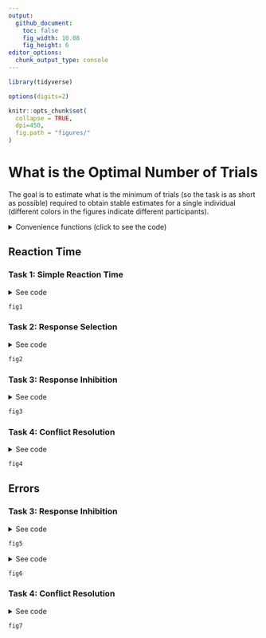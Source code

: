 ```yaml
---
output: 
  github_document:
    toc: false
    fig_width: 10.08
    fig_height: 6
editor_options: 
  chunk_output_type: console
---
```



```r
library(tidyverse)

options(digits=2)

knitr::opts_chunk$set(
  collapse = TRUE,
  dpi=450,
  fig.path = "figures/"
)
```

# What is the Optimal Number of Trials

The goal is to estimate what is the minimum of trials (so the task is as short as possible) required to obtain stable estimates for a single individual (different colors in the figures indicate different participants).


<details><summary>Convenience functions (click to see the code)</summary>
<p>
```r
library(tidyverse)
library(easystats)
library(cowplot)

compute_cumulative <- function(data, fun = mean, col = "RT"){
  cumu <- c()
  for(i in 1:nrow(data)){
    cumu <- c(cumu,
              fun(data[1:i, col], na.rm = TRUE))
  }
  cumu
}

cumulative_data <- function(data){
  data$Cumulative_Mean <- compute_cumulative(data, fun = mean)
  data$Cumulative_SD <- compute_cumulative(data, fun = sd)
  data$Cumulative_CI_high <- data$Cumulative_Mean + data$Cumulative_SD * 1.96
  data$Cumulative_CI_low <- data$Cumulative_Mean - data$Cumulative_SD * 1.96

  data$Change_Mean <- c(NA, tail(data$Cumulative_Mean, -1) - head(data$Cumulative_Mean, -1))
  data$Change_SD <- c(NA, tail(data$Cumulative_SD, -1) - head(data$Cumulative_SD, -1))
  data[c("Participant", "Task", "Trial_Order",
         "Cumulative_Mean", "Cumulative_SD", "Cumulative_CI_high", "Cumulative_CI_low",
         "Change_Mean", "Change_SD")]
}


cumulative_errors <- function(data){
  data$Error <- as.character(data$Response) != as.character(data$Stimulus_Side)
  error_prob <- c()
  for(i in 1:nrow(data)){
    error_prob <- c(error_prob, sum(data$Error[1:i]) / i)
  }
  data$Error_Probability <- error_prob
  data[c("Participant", "Task", "Trial_Order", "Error_Probability")]
}


inhibition_model <- function(data){
  data$Error <- ifelse(as.character(data$Stop_Signal) %in% c("True", "TRUE") & data$Response %in% c("RIGHT", "LEFT"), TRUE, FALSE)
  glm(Error ~ Stop_Signal_RT, data = data, family = "binomial")
}


fix_old_subjects <- function(data){
  if("Stop_Signal" %in% names(data) && data$Participant %in% paste0("S", 5:13)){
    data <- data[!is.na(data$Trial_Order), ]
  }
  if("Stop_Signal" %in% names(data)){
    if(TRUE %in% data$Stop_Signal){ 
    data$Stop_Signal <- ifelse(data$Stop_Signal == TRUE, "True", "False")
    }
  }
  if(any(c("Conflict", "Congruence") %in% names(data))){
    if(!"Conflict" %in% names(data)){  
    data$Conflict <- ifelse(data$Congruence == "CONGRUENT", "False", "True")
    }
  }
  data
}
```
</p>
</details>


## Reaction Time

### Task 1: Simple Reaction Time
<details><summary>See code</summary>
<p>
```r
df <- data.frame()
for(participant in list.files(path = "../data/pilot/")){
  if(!participant %in% c("S7")){
    for(path in list.files(path = paste0("../data/pilot/", participant), pattern = "*_ProcessingSpeed.csv", full.names = TRUE)){
      df <- rbind(df, cumulative_data(read.csv(path)))
    }
  }
}


fig1 <- cowplot::plot_grid(
  df %>%
    ggplot(aes(x = Trial_Order, y = Cumulative_Mean)) +
    geom_vline(xintercept = 50, linetype = "dotted") +
    geom_ribbon(aes(ymin = Cumulative_CI_low, ymax = Cumulative_CI_high, fill = Participant), alpha = 0.1) +
    geom_line(aes(color = Participant), size = 1) +
    theme_modern() +
    scale_color_viridis_d(guide = FALSE) +
    scale_fill_viridis_d(guide = FALSE) +
    coord_cartesian(ylim = c(50, 700)) +
    xlab("Number of trials"),
  cowplot::plot_grid(df %>%
    ggplot(aes(x = Trial_Order, y = Change_Mean)) +
    geom_vline(xintercept = 50, linetype = "dotted") +
    geom_hline(yintercept = 0) +
    geom_line(aes(color = Participant), size = 1) +
    theme_modern() +
    scale_color_viridis_d(guide = FALSE) +
    xlab("Number of trials"),
  df %>%
    ggplot(aes(x = Trial_Order, y = Change_SD)) +
    geom_vline(xintercept = 50, linetype = "dotted") +
    geom_hline(yintercept = 0) +
    geom_line(aes(color = Participant), size = 1) +
    theme_modern() +
    scale_color_viridis_d(guide = FALSE) +
    xlab("Number of trials")),
  nrow = 2
)
```
</p>
</details>

```r
fig1
```



### Task 2: Response Selection
<details><summary>See code</summary>
<p>
```r
df <- data.frame()
for(participant in list.files(path = "../data/pilot/")){
  for(path in list.files(path = paste0("../data/pilot/", participant), pattern = "*_ResponseSelection.csv", full.names = TRUE)){
    df <- rbind(df, cumulative_data(read.csv(path)))
  }
}

fig2 <- cowplot::plot_grid(
  df %>%
    ggplot(aes(x = Trial_Order, y = Cumulative_Mean)) +
    geom_vline(xintercept = 60, linetype = "dotted") +
    geom_ribbon(aes(ymin = Cumulative_CI_low, ymax = Cumulative_CI_high, fill = Participant), alpha = 0.1) +
    geom_line(aes(color = Participant), size = 1) +
    theme_modern() +
    scale_color_viridis_d(guide = FALSE) +
    scale_fill_viridis_d(guide = FALSE) +
    xlab("Number of trials"),
  cowplot::plot_grid(df %>%
    ggplot(aes(x = Trial_Order, y = Change_Mean)) +
    geom_vline(xintercept = 60, linetype = "dotted") +
    geom_hline(yintercept = 0) +
    geom_line(aes(color = Participant), size = 1) +
    theme_modern() +
    scale_color_viridis_d(guide = FALSE) +
    xlab("Number of trials"),
  df %>%
    ggplot(aes(x = Trial_Order, y = Change_SD)) +
    geom_vline(xintercept = 60, linetype = "dotted") +
    geom_hline(yintercept = 0) +
    geom_line(aes(color = Participant), size = 1) +
    theme_modern() +
    scale_color_viridis_d(guide = FALSE) +
    xlab("Number of trials")),
  nrow = 2
)
```
</p>
</details>

```r
fig2
```

### Task 3: Response Inhibition
<details><summary>See code</summary>
<p>
```r
df <- data.frame()
for(participant in list.files(path = "../data/pilot/")){
  for(path in list.files(path = paste0("../data/pilot/", participant), pattern = "*_ResponseInhibition.csv", full.names = TRUE)){
    dat <- fix_old_subjects(read.csv(path))
    df <- rbind(df, cumulative_data(dat[dat$Stop_Signal == "False", ]))
  }
}

fig3 <- cowplot::plot_grid(
  df %>%
    ggplot(aes(x = Trial_Order, y = Cumulative_Mean)) +
    geom_vline(xintercept = 60, linetype = "dotted") +
    geom_ribbon(aes(ymin = Cumulative_CI_low, ymax = Cumulative_CI_high, fill = Participant), alpha = 0.1) +
    geom_line(aes(color = Participant), size = 1) +
    theme_modern() +
    scale_color_viridis_d(guide = FALSE) +
    scale_fill_viridis_d(guide = FALSE) +
    xlab("Number of trials"),
  cowplot::plot_grid(df %>%
    ggplot(aes(x = Trial_Order, y = Change_Mean)) +
    geom_vline(xintercept = 60, linetype = "dotted") +
    geom_hline(yintercept = 0) +
    geom_line(aes(color = Participant), size = 1) +
    theme_modern() +
    scale_color_viridis_d(guide = FALSE) +
    xlab("Number of trials"),
  df %>%
    ggplot(aes(x = Trial_Order, y = Change_SD)) +
    geom_vline(xintercept = 60, linetype = "dotted") +
    geom_hline(yintercept = 0) +
    geom_line(aes(color = Participant), size = 1) +
    theme_modern() +
    scale_color_viridis_d(guide = FALSE) +
    xlab("Number of trials")),
  nrow = 2
)
```
</p>
</details>

```r
fig3
```



### Task 4: Conflict Resolution
<details><summary>See code</summary>
<p>
```r
df <- data.frame()
for(participant in list.files(path = "../data/pilot/")){
  for(path in list.files(path = paste0("../data/pilot/", participant), pattern = "*_ConflictResolution.csv", full.names = TRUE)){
    if(!participant %in% c("S11")){
      dat <- fix_old_subjects(read.csv(path))
      cong <- cumulative_data(dat[dat$Conflict == "False", ])
      cong$Conflict <- "False"
      incong <- cumulative_data(dat[dat$Conflict == "True", ])
      incong$Conflict <- "True"
      df <- rbind(df, rbind(cong, incong))
    }
  }
}

fig4 <- cowplot::plot_grid(
  df %>%
    ggplot(aes(x = Trial_Order, y = Cumulative_Mean)) +
    geom_vline(xintercept = 120, linetype = "dotted") +
    geom_ribbon(aes(ymin = Cumulative_CI_low, ymax = Cumulative_CI_high, fill = Participant), alpha = 0.1) +
    geom_line(aes(color = Participant), size = 1) +
    theme_modern() +
    scale_color_viridis_d(guide = FALSE) +
    scale_fill_viridis_d(guide = FALSE) +
    facet_grid(~Conflict, labeller = "label_both") +
    coord_cartesian(ylim = c(100, 1000)) +
    xlab("Number of trials"),
  cowplot::plot_grid(df %>%
    ggplot(aes(x = Trial_Order, y = Change_Mean)) +
    geom_vline(xintercept = 120, linetype = "dotted") +
    geom_hline(yintercept = 0) +
    geom_line(aes(color = Participant), size = 1) +
    theme_modern() +
    scale_color_viridis_d(guide = FALSE) +
    facet_grid(~Conflict, labeller = "label_both") +
    coord_cartesian(ylim = c(-200, 100)) +
    xlab("Number of trials"),
  df %>%
    ggplot(aes(x = Trial_Order, y = Change_SD)) +
    geom_vline(xintercept = 120, linetype = "dotted") +
    geom_hline(yintercept = 0) +
    geom_line(aes(color = Participant), size = 1) +
    theme_modern() +
    scale_color_viridis_d(guide = FALSE) +
    facet_grid(~Conflict, labeller = "label_both") +
    coord_cartesian(ylim = c(-100, 100)) +
    xlab("Number of trials")),
  nrow = 2
)
```
</p>
</details>

```r
fig4
```



## Errors


<!-- ### Task 2: Response Selection -->
<!-- <details><summary>See code</summary> -->
<!-- <p> -->
<!-- ```{r, echo = TRUE, warning=FALSE, message=FALSE} -->
<!-- df <- data.frame() -->
<!-- for(path in list.files(path = "data/", pattern = "*_ResponseSelection.csv", full.names = TRUE)){ -->
<!--   df <- rbind(df, cumulative_errors(read.csv(path))) -->
<!-- } -->

<!-- fig4 <- df %>% -->
<!--     ggplot(aes(x = Trial_Order, y = Error_Probability)) + -->
<!--     geom_vline(xintercept = 60, linetype = "dotted") + -->
<!--     geom_line(aes(color = Participant), size = 1) + -->
<!--     theme_modern() + -->
<!--     scale_color_viridis_d(guide = FALSE) + -->
<!--     scale_fill_viridis_d(guide = FALSE) -->
<!-- ``` -->
<!-- </p> -->
<!-- </details> -->
<!-- ```{r, echo = FALSE, warning=FALSE, message=FALSE} -->
<!-- fig4 -->
<!-- ``` -->



### Task 3: Response Inhibition
<details><summary>See code</summary>
<p>
```r
df <- data.frame()
for(participant in list.files(path = "../data/pilot/")){
  for(path in list.files(path = paste0("../data/pilot/", participant), pattern = "*_ResponseInhibition.csv", full.names = TRUE)){
    data <- fix_old_subjects(read.csv(path))
    predicted <- estimate::estimate_link(inhibition_model(data))
    predicted$Participant <- unique(data$Participant)
    df <- rbind(df, predicted)
  }
}


fig5 <- df %>%
  ggplot(aes(x = Stop_Signal_RT, y = Predicted)) +
  geom_ribbon(aes(ymin = CI_low, ymax = CI_high, fill = Participant), alpha = 0.1) +
  geom_line(aes(color = Participant), size = 1) +
  theme_modern() +
  scale_color_viridis_d(guide = FALSE) +
  scale_fill_viridis_d(guide = FALSE)  +
  xlab("Stop Signal RT (SSRT)") +
  ylab("Probability of Inhibition Failure")
```
</p>
</details>
```r
fig5
```

<details><summary>See code</summary>
<p>
```r
df <- data.frame()
for(participant in list.files(path = "../data/pilot/")){
  for(path in list.files(path = paste0("../data/pilot/", participant), pattern = "*_ResponseInhibition.csv", full.names = TRUE)){
    data <- fix_old_subjects(read.csv(path))
    for(i in 1:nrow(data)){
      dat <- tryCatch({
          model <- inhibition_model(data[1:i, ])
          params <- insight::get_parameters(model)$Estimate
          se <- standard_error(model)
          data.frame(Intercept = params[1],
                     Intercept_CI_high = params[1] + se$SE[1] * 1.96,
                     Intercept_CI_low = params[1] - se$SE[1] * 1.96,
                     Slope = params[2],
                     Slope_CI_high = params[2] + se$SE[2] * 1.96,
                     Slope_CI_low = params[2] - se$SE[2] * 1.96)
      }, error = function(e) {
          data.frame(Intercept = NA,
                     Intercept_CI_high = NA,
                     Intercept_CI_low = NA,
                     Slope = NA,
                     Slope_CI_high = NA,
                     Slope_CI_low = NA)
      })
      
      dat$Participant <- unique(data$Participant)
      dat$Trial_Order <- i
      df <- rbind(df, dat)
    }
  }
}



fig6 <- cowplot::plot_grid(
  df %>%
    ggplot(aes(x = Trial_Order, y = Intercept)) +
    geom_hline(yintercept = 0) +
    # geom_ribbon(aes(ymin = Intercept_CI_low, ymax = Intercept_CI_high, fill = Participant), alpha = 0.1) +
    geom_line(aes(color = Participant), size = 1) +
    theme_modern() +
    scale_color_viridis_d(guide = FALSE) +
    scale_fill_viridis_d(guide = FALSE) +
    coord_cartesian(ylim = c(-7, 3)) +
    xlab("Number of trials"),
  df %>%
    ggplot(aes(x = Trial_Order, y = Slope)) +
    geom_hline(yintercept = 0) +
    # geom_ribbon(aes(ymin = Intercept_CI_low, ymax = Slope_CI_high, fill = Participant), alpha = 0.1) +
    geom_line(aes(color = Participant), size = 1) +
    theme_modern() +
    scale_color_viridis_d(guide = FALSE) +
    scale_fill_viridis_d(guide = FALSE) +
    coord_cartesian(ylim = c(-0.07, 0.07)) +
    xlab("Number of trials")
)
```
</p>
</details>
```r
fig6
```


### Task 4: Conflict Resolution
<details><summary>See code</summary>
<p>
```r
df <- data.frame()
for(participant in list.files(path = "../data/pilot/")){
  if(!participant %in% c("S11")){
    for(path in list.files(path = paste0("../data/pilot/", participant), pattern = "*_ConflictResolution.csv", full.names = TRUE)){
      dat <- fix_old_subjects(read.csv(path))
      cong <- cumulative_errors(dat[dat$Conflict == "False", ])
      cong$Conflict <- FALSE
      incong <- cumulative_errors(dat[dat$Conflict == "True", ])
      incong$Conflict <- TRUE
      df <- rbind(df, rbind(cong, incong))
    }
  }
}

fig7 <- df %>%
    ggplot(aes(x = Trial_Order, y = Error_Probability)) +
    geom_vline(xintercept = 120, linetype = "dotted") +
    geom_line(aes(color = Participant), size = 1) +
    theme_modern() +
    scale_color_viridis_d(guide = FALSE) +
    scale_fill_viridis_d(guide = FALSE) +
    facet_grid(~Conflict, labeller = "label_both") +
    xlab("Number of trials")
```
</p>
</details>
```r
fig7
```
